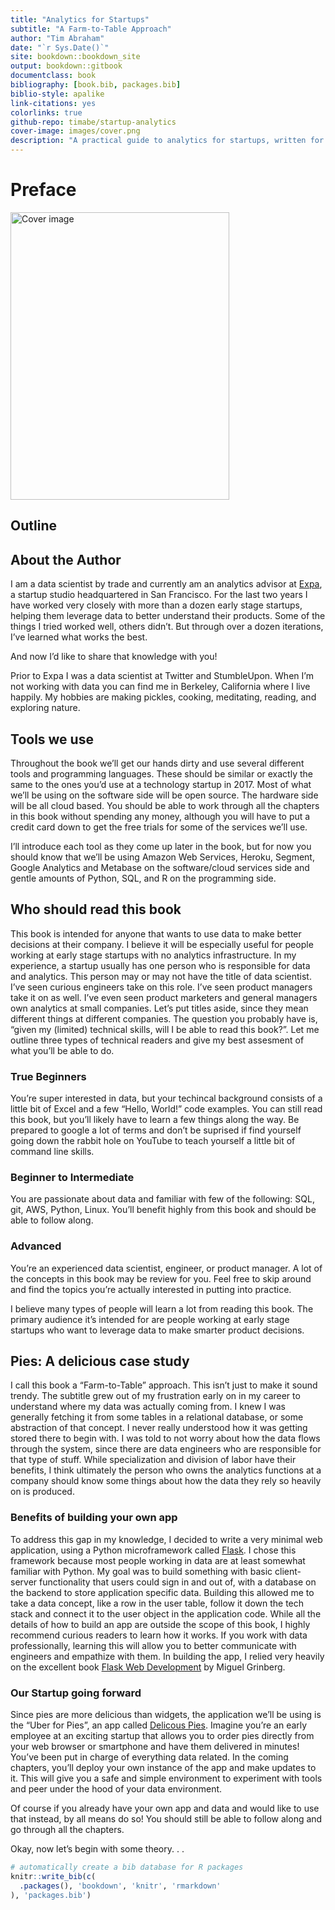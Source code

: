 ```yaml
--- 
title: "Analytics for Startups"
subtitle: "A Farm-to-Table Approach"
author: "Tim Abraham"
date: "`r Sys.Date()`"
site: bookdown::bookdown_site
output: bookdown::gitbook
documentclass: book
bibliography: [book.bib, packages.bib]
biblio-style: apalike
link-citations: yes
colorlinks: true
github-repo: timabe/startup-analytics
cover-image: images/cover.png
description: "A practical guide to analytics for startups, written for data scientists, engineers, and product managers."
---
```



# Preface

<img src="images/cover.png" width="350" height="460" alt="Cover image" />


## Outline

## About the Author
I am a data scientist by trade and currently am an analytics advisor at [Expa](www.expa.com), a startup studio headquartered in San Francisco. For the last two years I have worked very closely with more than a dozen early stage startups, helping them leverage data to better understand their products. Some of the things I tried worked well, others didn't. But through over a dozen iterations, I've learned what works the best.

And now I'd like to share that knowledge with you!

Prior to Expa I was a data scientist at Twitter and StumbleUpon. When I'm not working with data you can find me in Berkeley, California where I live happily. My hobbies are making pickles, cooking, meditating, reading, and exploring nature. 

## Tools we use
Throughout the book we'll get our hands dirty and use several different tools and programming languages. These should be similar or exactly the same to the ones you'd use at a technology startup in 2017. Most of what we'll be using on the software side will be open source. The hardware side will be all cloud based. You should be able to work through all the chapters in this book without spending any money, although you will have to put a credit card down to get the free trials for some of the services we'll use.

I'll introduce each tool as they come up later in the book, but for now you should know that we'll be using Amazon Web Services, Heroku, Segment, Google Analytics and Metabase on the software/cloud services side and gentle amounts of Python, SQL, and R on the programming side.

## Who should read this book
This book is intended for anyone that wants to use data to make better decisions at their company. I believe it will be especially useful for people working at early stage startups with no analytics infrastructure. In my experience, a startup usually has one person who is responsible for data and analytics. This person may or may not have the title of data scientist. I've seen curious engineers take on this role. I've seen product managers take it on as well. I've even seen product marketers and general managers own analytics at small companies. Let's put titles aside, since they mean different things at different companies. The question you probably have is, "given my (limited) technical skills, will I be able to read this book?". Let me outline three types of technical readers and give my best assesment of what you'll be able to do.

### True Beginners
You're super interested in data, but your techincal background consists of a little bit of Excel and a few "Hello, World!" code examples. You can still read this book, but you'll likely have to learn a few things along the way. Be prepared to google a lot of terms and don't be suprised if find yourself going down the rabbit hole on YouTube to teach yourself a little bit of command line skills.

### Beginner to Intermediate
You are passionate about data and familiar with few of the following: SQL, git, AWS, Python, Linux. You'll benefit highly from this book and should be able to follow along.

### Advanced
You're an experienced data scientist, engineer, or product manager. A lot of the concepts in this book may be review for you. Feel free to skip around and find the topics you're actually interested in putting into practice. 

I believe many types of people will learn a lot from reading this book. The primary audience it's intended for are people working at early stage startups who want to leverage data to make smarter product decisions. 

## Pies: A delicious case study
I call this book a "Farm-to-Table" approach. This isn't just to make it sound trendy. The subtitle grew out of my frustration early on in my career to understand where my data was actually coming from. I knew I was generally fetching it from some tables in a relational database, or some abstraction of that concept. I never really understood how it was getting stored there to begin with. I was told to not worry about how the data flows through the system, since there are data engineers who are responsible for that type of stuff. While specialization and division of labor have their benefits, I think ultimately the person who owns the analytics functions at a company should know some things about how the data they rely so heavily on is produced.

### Benefits of building your own app
To address this gap in my knowledge, I decided to write a very minimal web application, using a Python microframework called [Flask](http://flask.pocoo.org/). I chose this framework because most people working in data are at least somewhat familiar with Python. My goal was to build something with basic client-server functionality that users could sign in and out of, with a database on the backend to store application specific data. Building this allowed me to take a data concept, like a row in the user table, follow it down the tech stack and connect it to the user object in the application code. While all the details of how to build an app are outside the scope of this book, I highly recommend curious readers to learn how it works. If you work with data professionally, learning this will allow you to better communicate with engineers and empathize with them. In building the app, I relied very heavily on the excellent book [Flask Web Development](https://www.amazon.com/Flask-Web-Development-Developing-Applications/dp/1449372627/) by Miguel Grinberg. 

### Our Startup going forward
Since pies are more delicious than widgets, the application we'll be using is the "Uber for Pies", an app called [Delicous Pies](https://github.com/timabe/pies). Imagine you're an early employee at an exciting startup that allows you to order pies directly from your web browser or smartphone and have them delivered in minutes! You've been put in charge of everything data related. In the coming chapters, you'll deploy your own instance of the app and make updates to it. This will give you a safe and simple environment to experiment with tools and peer under the hood of your data environment.

Of course if you already have your own app and data and would like to use that instead, by all means do so! You should still be able to follow along and go through all the chapters.

Okay, now let's begin with some theory. . .

```r
# automatically create a bib database for R packages
knitr::write_bib(c(
  .packages(), 'bookdown', 'knitr', 'rmarkdown'
), 'packages.bib')
```
